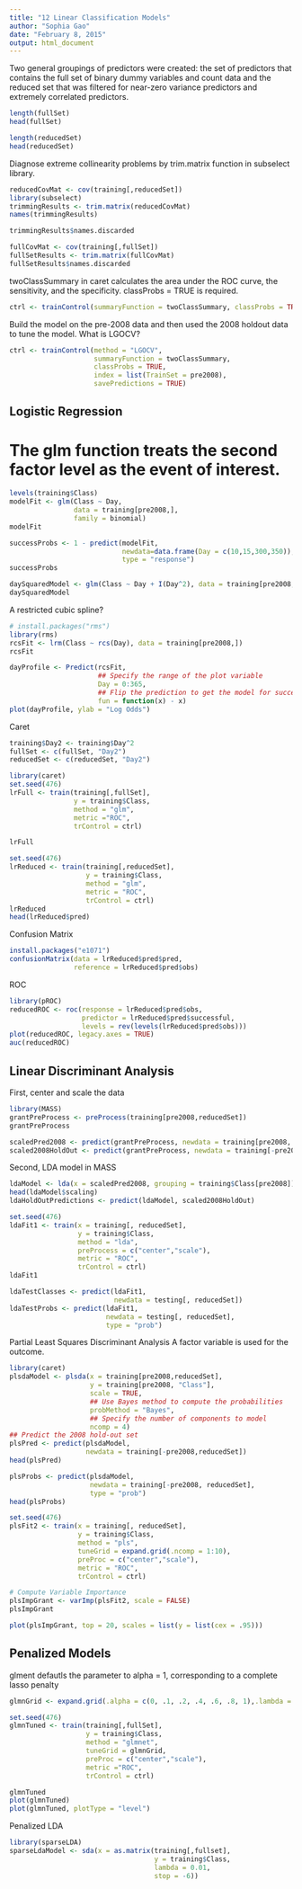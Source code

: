 ```yaml
---
title: "12 Linear Classification Models"
author: "Sophia Gao"
date: "February 8, 2015"
output: html_document
---
```


Two general groupings of predictors were created: the set of predictors that contains the full set of binary dummy variables and count data and the reduced set that was filtered for near-zero variance predictors and extremely correlated predictors.

```r
length(fullSet)
head(fullSet)

length(reducedSet)
head(reducedSet)
```

Diagnose extreme collinearity problems by trim.matrix function in subselect library. 
```r
reducedCovMat <- cov(training[,reducedSet])
library(subselect)
trimmingResults <- trim.matrix(reducedCovMat)
names(trimmingResults)

trimmingResults$names.discarded

fullCovMat <- cov(training[,fullSet])
fullSetResults <- trim.matrix(fullCovMat)
fullSetResults$names.discarded
```

twoClassSummary in caret calculates the area under the ROC curve, the sensitivity, and the specificity.
classProbs = TRUE is required.
```r
ctrl <- trainControl(summaryFunction = twoClassSummary, classProbs = TRUE)
```
Build the model on the pre-2008 data and then used the 2008 holdout data to tune the model.
What is LGOCV?
```r
ctrl <- trainControl(method = "LGOCV",
                     summaryFunction = twoClassSummary,
                     classProbs = TRUE,
                     index = list(TrainSet = pre2008),
                     savePredictions = TRUE)
```

## Logistic Regression
# The glm function treats the second factor level as the event of interest.
```r
levels(training$Class)
modelFit <- glm(Class ~ Day,
                data = training[pre2008,],
                family = binomial)
modelFit

successProbs <- 1 - predict(modelFit, 
                            newdata=data.frame(Day = c(10,15,300,350)),
                            type = "response")
successProbs
```


```r
daySquaredModel <- glm(Class ~ Day + I(Day^2), data = training[pre2008,], family = binomial)
daySquaredModel
```

A restricted cubic spline?
```r
# install.packages("rms")
library(rms)
rcsFit <- lrm(Class ~ rcs(Day), data = training[pre2008,])
rcsFit

dayProfile <- Predict(rcsFit,
                      ## Specify the range of the plot variable
                      Day = 0:365,
                      ## Flip the prediction to get the model for successful grants
                      fun = function(x) - x)
plot(dayProfile, ylab = "Log Odds")
```

Caret
```r
training$Day2 <- training$Day^2
fullSet <- c(fullSet, "Day2")
reducedSet <- c(reducedSet, "Day2")

library(caret)
set.seed(476)
lrFull <- train(training[,fullSet], 
                y = training$Class,
                method = "glm",
                metric ="ROC",
                trControl = ctrl)

lrFull
```


```r
set.seed(476)
lrReduced <- train(training[,reducedSet],
                   y = training$Class,
                   method = "glm",
                   metric = "ROC",
                   trControl = ctrl)
lrReduced
head(lrReduced$pred)
```

Confusion Matrix
```r
install.packages("e1071")
confusionMatrix(data = lrReduced$pred$pred,
                reference = lrReduced$pred$obs)
```

ROC
```r
library(pROC)
reducedROC <- roc(response = lrReduced$pred$obs,
                  predictor = lrReduced$pred$successful,
                  levels = rev(levels(lrReduced$pred$obs)))
plot(reducedROC, legacy.axes = TRUE)
auc(reducedROC)
```

## Linear Discriminant Analysis

First, center and scale the data
```r
library(MASS)
grantPreProcess <- preProcess(training[pre2008,reducedSet])
grantPreProcess

scaledPred2008 <- predict(grantPreProcess, newdata = training[pre2008, reducedSet])
scaled2008HoldOut <- predict(grantPreProcess, newdata = training[-pre2008, reducedSet])
```

Second, LDA model in MASS
```r
ldaModel <- lda(x = scaledPred2008, grouping = training$Class[pre2008])
head(ldaModel$scaling)
ldaHoldOutPredictions <- predict(ldaModel, scaled2008HoldOut)
```

```r
set.seed(476)
ldaFit1 <- train(x = training[, reducedSet],
                 y = training$Class,
                 method = "lda",
                 preProcess = c("center","scale"),
                 metric = "ROC",
                 trControl = ctrl)
ldaFit1
```

```r
ldaTestClasses <- predict(ldaFit1,
                          newdata = testing[, reducedSet])
ldaTestProbs <- predict(ldaFit1,
                        newdata = testing[, reducedSet],
                        type = "prob")
```

Partial Least Squares Discriminant Analysis
A factor variable is used for the outcome.
```r
library(caret)
plsdaModel <- plsda(x = training[pre2008,reducedSet],
                    y = training[pre2008, "Class"],
                    scale = TRUE,
                    ## Use Bayes method to compute the probabilities
                    probMethod = "Bayes",
                    ## Specify the number of components to model
                    ncomp = 4)
## Predict the 2008 hold-out set
plsPred <- predict(plsdaModel, 
                   newdata = training[-pre2008,reducedSet])
head(plsPred)

plsProbs <- predict(plsdaModel, 
                    newdata = training[-pre2008, reducedSet],
                    type = "prob")
head(plsProbs)
```

```r
set.seed(476)
plsFit2 <- train(x = training[, reducedSet],
                 y = training$Class,
                 method = "pls",
                 tuneGrid = expand.grid(.ncomp = 1:10),
                 preProc = c("center","scale"),
                 metric = "ROC",
                 trControl = ctrl)

# Compute Variable Importance
plsImpGrant <- varImp(plsFit2, scale = FALSE)
plsImpGrant

plot(plsImpGrant, top = 20, scales = list(y = list(cex = .95)))
```

## Penalized Models
glment defautls the parameter to alpha = 1, corresponding to a complete lasso penalty
```r
glmnGrid <- expand.grid(.alpha = c(0, .1, .2, .4, .6, .8, 1),.lambda = seq(.01, .2, length = 40))

set.seed(476)
glmnTuned <- train(training[,fullSet],
                   y = training$Class,
                   method = "glmnet",
                   tuneGrid = glmnGrid,
                   preProc = c("center","scale"),
                   metric ="ROC",
                   trControl = ctrl)

glmnTuned
plot(glmnTuned)
plot(glmnTuned, plotType = "level")
```

Penalized LDA
```r
library(sparseLDA)
sparseLdaModel <- sda(x = as.matrix(training[,fullset],
                                    y = training$Class,
                                    lambda = 0.01,
                                    stop = -6))
```

